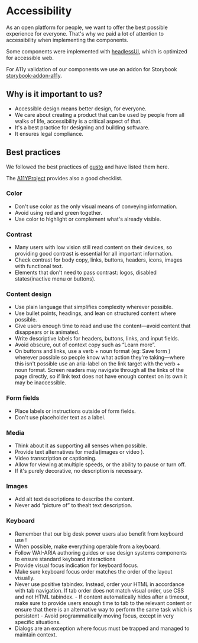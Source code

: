 
<Meta title="Foundation/Accessibility" />

# Accessibility

As an open platform for people, we want to offer the best possible experience for everyone. That's why we paid a lot of attention to accessibility when implementing the components. 

Some components were implemented with [headlessUI](https://headlessui.com/), which is optimized for accessible web.

For A11y validation of our components we use an addon for Storybook [storybook-addon-a11y](https://storybook.js.org/addons/@storybook/addon-a11y).

## Why is it important to us?
- Accessible design means better design, for everyone.
- We care about creating a product that can be used by people from all walks of life, accessibility is a critical aspect of that.
- It's a best practice for designing and building software.
- It ensures legal compliance.

## Best practices
We followed the best practices of [gusto](https://workbench.gusto.com) and have listed them here.

The [A11YProject](https://www.a11yproject.com/checklist/) provides also a good checklist.

### Color
- Don't use color as the only visual means of conveying information.
- Avoid using red and green together.
- Use color to highlight or complement what's already visible.

### Contrast
- Many users with low vision still read content on their devices, so providing good contrast is essential for all important information.
- Check contrast for body copy, links, buttons, headers, icons, images with functional text.
- Elements that don't need to pass contrast: logos, disabled states(inactive menu or buttons).

### Content design
- Use plain language that simplifies complexity wherever possible.
- Use bullet points, headings, and lean on structured content where possible.
- Give users enough time to read and use the content—avoid content that disappears or is animated.
- Write descriptive labels for headers, buttons, links, and input fields.
- Avoid obscure, out of context copy such as “Learn more”.
- On buttons and links, use a verb + noun format (eg: Save form ) wherever possible so people know what action they're taking—where this isn't possible use an aria-label on the link target with the verb + noun format. Screen readers may navigate through all the links of the page directly, so if link text does not have enough context on its own it may be inaccessible.

### Form fields
- Place labels or instructions outside of form fields.
- Don't use placeholder text as a label.

### Media
- Think about it as supporting all senses when possible.
- Provide text alternatives for media(images or video ).
- Video transcription or captioning.
- Allow for viewing at multiple speeds, or the ability to pause or turn off.
- If it's purely decorative, no description is necessary.

### Images
- Add alt text descriptions to describe the content.
- Never add “picture of” to thealt text description.

### Keyboard
- Remember that our big desk power users also benefit from keyboard use !
- When possible, make everything operable from a keyboard.
- Follow WAI-ARIA authoring guides or use design systems components to ensure standard keyboard interactions
- Provide visual focus indication for keyboard focus.
- Make sure keyboard focus order matches the order of the layout visually.
- Never use positive tabindex. Instead, order your HTML in accordance with tab navigation. If tab order does not match visual order, use CSS and not HTML tabindex. - If content automatically hides after a timeout, make sure to provide users enough time to tab to the relevant content or ensure that there is an alternative way to perform the same task which is persistent - Avoid programmatically moving focus, except in very specific situations.
- Dialogs are an exception where focus must be trapped and managed to maintain context.